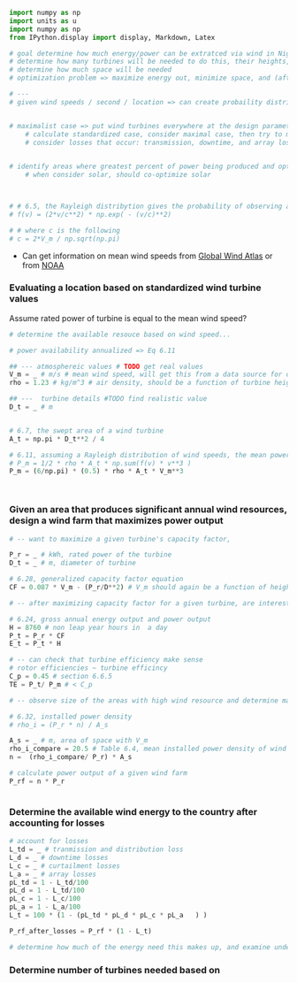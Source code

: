 ```python


import numpy as np
import units as u
import numpy as np
from IPython.display import display, Markdown, Latex

# goal determine how much energy/power can be extratced via wind in Nigeria 
# determine how many turbines will be needed to do this, their heights, turbine diameters (design) etc 
# determine how much space will be needed 
# optimization problem => maximize energy out, minimize space, and (after introduce cost, minimize cost)

# ---
# given wind speeds / second / location => can create probaility distribution, and determine mean wind speed  in each location 


# maximalist case => put wind turbines everywhere at the design parameters that maximize the power output 
    # calculate standardized case, consider maximal case, then try to minimize differences between standard and max while cost optimizing, and increasing uniformity 
    # consider losses that occur: transmission, downtime, and array losses, and efficiencies
    

# identify areas where greatest percent of power being produced and optimize spacing in those areas, while considering where populations currently are 
    # when consider solar, should co-optimize solar 



# # 6.5, the Rayleigh distribytion gives the probability of observing a given wind speed, and is the Weibull frequency distribution inserting k = 2
# f(v) = (2*v/c**2) * np.exp( - (v/c)**2)

# # where c is the following 
# c = 2*V_m / np.sqrt(np.pi)
```

- Can get information on mean wind speeds from [Global Wind Atlas](https://globalwindatlas.info/en/area/Nigeria?download=print) or from [NOAA](https://www.emc.ncep.noaa.gov/emc_new.php)


### Evaluating a location based on standardized wind turbine values 
Assume rated power of turbine is equal to the mean wind speed?

```python
# determine the available resouce based on wind speed...

# power availability annualized => Eq 6.11

## --- atmosphereic values # TODO get real values 
V_m = _ # m/s # mean wind speed, will get this from a data source for different areas.
rho = 1.23 # kg/m^3 # air density, should be a function of turbine height 

## ---  turbine details #TODO find realistic value 
D_t = _ # m 


# 6.7, the swept area of a wind turbine 
A_t = np.pi * D_t**2 / 4

# 6.11, assuming a Rayleigh distribution of wind speeds, the mean power over time is 
# P_m = 1/2 * rho * A_t * np.sum(f(v) * v**3 )
P_m = (6/np.pi) * (0.5) * rho * A_t * V_m**3




```

### Given an area that produces significant annual wind resources, design a wind farm that maximizes power output 
```python

# -- want to maximize a given turbine's capacity factor, 

P_r = _ # kWh, rated power of the turbine 
D_t = _ # m, diameter of turbine 

# 6.28, generalized capacity factor equation 
CF = 0.087 * V_m - (P_r/D**2) # V_m should again be a function of height, and this should play a role..

# -- after maximizing capacity factor for a given turbine, are interested in how power and energy output look 

# 6.24, gross annual energy output and power output 
H = 8760 # non leap year hours in  a day 
P_t = P_r * CF
E_t = P_t * H 

# -- can check that turbine efficiency make sense 
# rotor efficiencies ~ turbine efficincy 
C_p = 0.45 # section 6.6.5
TE = P_t/ P_m # < C_p 

# -- observe size of the areas with high wind resource and determine max number of turbines could put there 

# 6.32, installed power density 
# rho_i = (P_r * n) / A_s

A_s = _ # m, area of space with V_m 
rho_i_compare = 20.5 # Table 6.4, mean installed power density of wind farms outside europe 
n =  (rho_i_compare/ P_r) * A_s 

# calculate power output of a given wind farm 
P_rf = n * P_r 



```

### Determine the available wind energy to the country after accounting for losses 

``` python

# account for losses 
L_td = _ # tranmission and distribution loss 
L_d = _ # downtime losses 
L_c = _ # curtailment losses 
L_a = _ # array losses 
pL_td = 1 - L_td/100 
pL_d = 1 - L_td/100 
pL_c = 1 - L_c/100
pL_a = 1 - L_a/100 
L_t = 100 * (1 - (pL_td * pL_d * pL_c * pL_a   ) )

P_rf_after_losses = P_rf * (1 - L_t)

# determine how much of the energy need this makes up, and examine under different scenarios..
```


### Determine number of turbines needed based on 